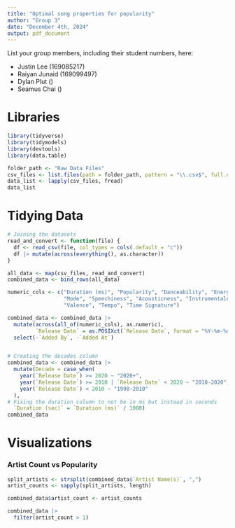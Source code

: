 ```yaml
---
title: "Optimal song properties for popularity"
author: "Group 3"
date: "December 4th, 2024"
output: pdf_document
---
```


List your group members, including their student numbers, here:

-   Justin Lee (169085217)
-   Raiyan Junaid (169099497)
-   Dylan Plut ()
-   Seamus Chai ()

# Libraries

```r
library(tidyverse)
library(tidymodels)
library(devtools)
library(data.table)
```

```r
folder_path <- "Raw Data Files"
csv_files <- list.files(path = folder_path, pattern = "\\.csv$", full.names = TRUE)
data_list <- lapply(csv_files, fread)
data_list
```

# Tidying Data

```r
# Joining the datasets
read_and_convert <- function(file) {
  df <- read_csv(file, col_types = cols(.default = "c"))
  df |> mutate(across(everything(), as.character))
}

all_data <- map(csv_files, read_and_convert)
combined_data <- bind_rows(all_data)

numeric_cols <- c("Duration (ms)", "Popularity", "Danceability", "Energy", "Key", "Loudness", 
                  "Mode", "Speechiness", "Acousticness", "Instrumentalness", "Liveness", 
                  "Valence", "Tempo", "Time Signature")

combined_data <- combined_data |>
  mutate(across(all_of(numeric_cols), as.numeric),
         `Release Date` = as.POSIXct(`Release Date`, format = "%Y-%m-%d")) |>
  select(-`Added By`, -`Added At`)


# Creating the decades column
combined_data <- combined_data |>
  mutate(Decade = case_when(
    year(`Release Date`) >= 2020 ~ "2020+",
    year(`Release Date`) >= 2010 | `Release Date` < 2020 ~ "2010-2020",
    year(`Release Date`) < 2010 ~ "1998-2010"
  ),
# Fixing the duration column to not be in ms but instead in seconds
  `Duration (sec)` = `Duration (ms)` / 1000)
combined_data
```

# Visualizations

### Artist Count vs Popularity

```r
split_artists <- strsplit(combined_data$`Artist Name(s)`, ",")
artist_counts <- sapply(split_artists, length)

combined_data$artist_count <- artist_counts

combined_data |>
  filter(artist_count > 1)
```
